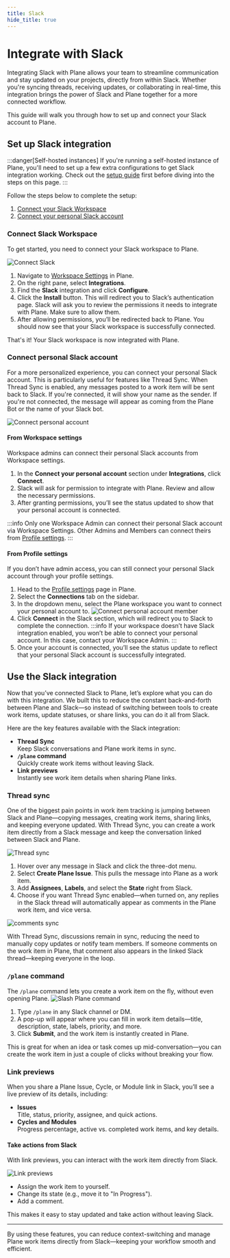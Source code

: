 ```yaml
---
title: Slack
hide_title: true
---
```



<div className="tag-wrapper">
 <h1>Integrate with Slack</h1>
<Tags 
  tags={[ 
    { name: "Pro", additionalClass: "pro" }
  ]} 
 />
</div>

Integrating Slack with Plane allows your team to streamline communication and stay updated on your projects, directly from within Slack. Whether you're syncing threads, receiving updates, or collaborating in real-time, this integration brings the power of Slack and Plane together for a more connected workflow.

This guide will walk you through how to set up and connect your Slack account to Plane.

## Set up Slack integration

:::danger[Self-hosted instances]
If you're running a self-hosted instance of Plane, you'll need to set up a few extra configurations to get Slack integration working. Check out the [setup guide](https://developers.plane.so/self-hosting/govern/integrations/slack) first before diving into the steps on this page.
:::

Follow the steps below to complete the setup:
1. [Connect your Slack Workspace](/integrations/slack#connect-slack-workspace)
2. [Connect your personal Slack account](/integrations/slack#connect-personal-slack-account)

### Connect Slack Workspace
To get started, you need to connect your Slack workspace to Plane.

![Connect Slack](https://media.docs.plane.so/integrations/slack/connect-slack.webp#center)

1. Navigate to [Workspace Settings](/core-concepts/workspaces/overview#workspace-settings) in Plane.
2. On the right pane, select **Integrations**.
3. Find  the **Slack** integration and click **Configure**.
4. Click the **Install** button. This will redirect you to Slack’s authentication page. Slack will ask you to review the permissions it needs to integrate with Plane. Make sure to allow them.
5. After allowing permissions, you’ll be redirected back to Plane. You should now see that your Slack workspace is successfully connected.

That's it! Your Slack workspace is now integrated with Plane.

### Connect personal Slack account
For a more personalized experience, you can connect your personal Slack account. This is particularly useful for features like Thread Sync. When Thread Sync is enabled, any messages posted to a work item will be sent back to Slack. If you're connected, it will show your name as the sender. If you're not connected, the message will appear as coming from the Plane Bot or the name of your Slack bot.

![Connect personal account](https://media.docs.plane.so/integrations/slack/slack-connected.webp#center)

#### From Workspace settings
Workspace admins can connect their personal Slack accounts from Workspace settings.

1. In the **Connect your personal account** section under **Integrations**, click **Connect**.
2. Slack will ask for permission to integrate with Plane. Review and allow the necessary permissions.
3. After granting permissions, you’ll see the status updated to show that your personal account is connected.

:::info
Only one Workspace Admin can connect their personal Slack account via Workspace Settings. Other Admins and Members can connect theirs from [Profile settings](/integrations/slack#from-workspace-settings).
:::

#### From Profile settings
If you don’t have admin access, you can still connect your personal Slack account through your profile settings.

1. Head to the [Profile settings](/core-concepts/account/settings) page in Plane.
2. Select the **Connections** tab on the sidebar.
3. In the dropdown menu, select the Plane workspace you want to connect your personal account to.
![Connect personal account member](https://media.docs.plane.so/integrations/slack/connect-personal-account-member.webp#center)
4. Click **Connect** in the Slack section, which will redirect you to Slack to complete the connection.
    :::info
    If your workspace doesn’t have Slack integration enabled, you won’t be able to connect your personal account. In this case, contact your Workspace Admin.
    :::
5. Once your account is connected, you’ll see the status update to reflect that your personal Slack account is successfully integrated.

## Use the Slack integration
Now that you’ve connected Slack to Plane, let’s explore what you can do with this integration. We built this to reduce the constant back-and-forth between Plane and Slack—so instead of switching between tools to create work items, update statuses, or share links, you can do it all from Slack.

Here are the key features available with the Slack integration:

- **Thread Sync**  
Keep Slack conversations and Plane work items in sync.
- **`/plane` command**  
Quickly create work items without leaving Slack.
- **Link previews**  
Instantly see work item details when sharing Plane links.

### Thread sync
One of the biggest pain points in work item tracking is jumping between Slack and Plane—copying messages, creating work items, sharing links, and keeping everyone updated. With Thread Sync, you can create a work item directly from a Slack message and keep the conversation linked between Slack and Plane.

![Thread sync](https://media.docs.plane.so/integrations/slack/create-plane-issue.webp#center)

1. Hover over any message in Slack and click the three-dot menu.
2. Select **Create Plane Issue**. This pulls the message into Plane as a work item.
3. Add **Assignees**, **Labels**, and select the **State** right from Slack.
4. Choose if you want Thread Sync enabled—when turned on, any replies in the Slack thread will automatically appear as comments in the Plane work item, and vice versa.

![comments sync](https://media.docs.plane.so/integrations/slack/comments-sync.webp#center)

With Thread Sync, discussions remain in sync, reducing the need to manually copy updates or notify team members. If someone comments on the work item in Plane, that comment also appears in the linked Slack thread—keeping everyone in the loop.

### `/plane` command

The `/plane` command lets you create a work item on the fly, without even opening Plane.
![Slash Plane command](https://media.docs.plane.so/integrations/slack/slash-plane-command.webp#center)

1. Type `/plane` in any Slack channel or DM.
2. A pop-up will appear where you can fill in work item details—title, description, state, labels, priority, and more.
3. Click **Submit**, and the work item is instantly created in Plane.

This is great for when an idea or task comes up mid-conversation—you can create the work item in just a couple of clicks without breaking your flow.

### Link previews
When you share a Plane Issue, Cycle, or Module link in Slack, you’ll see a live preview of its details, including:

- **Issues**  
Title, status, priority, assignee, and quick actions.
- **Cycles and Modules**  
Progress percentage, active vs. completed work items, and key details.

#### Take actions from Slack
With link previews, you can interact with the work item directly from Slack.

![Link previews](https://media.docs.plane.so/integrations/slack/link-previews.webp#center)

- Assign the work item to yourself.
- Change its state (e.g., move it to "In Progress").
- Add a comment.

This makes it easy to stay updated and take action without leaving Slack.

---
By using these features, you can reduce context-switching and manage Plane work items directly from Slack—keeping your workflow smooth and efficient.